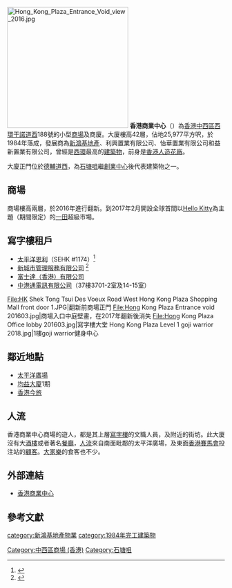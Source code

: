 {{Infobox_housinghk | name = 香港商業中心 <br>Hong Kong Plaza
| logo=
| photo=Hong Kong Plaza 1.jpg
| phototitle=香港商業中心（2007年）
| address= [[香港|香港]][[石塘咀|石塘咀]][[干諾道西|干諾道西]]188號
| developer= [[新鴻基地產|新鴻基地產]]、[[利興置業有限公司|利興置業有限公司]]、[[怡華置業有限公司|怡華置業有限公司]]和[[益新置業|益新置業有限公司]]
| use = 商場及寫字樓
| blocknumber = 1
| floornumber = 商場G-1樓，寫字樓5-42樓
| yearofcompletion = 1984年
| former = [[香港|香港]][[人造花|人造花]]廠
| facilities = 快餐店、商舖、寫字樓等
| website = [http://www.shkp.com/zh-hk/scripts/property/property_mall_hkplaza.php 香港商業中心]
}}
[[File:Hong_Kong_Plaza_Entrance_Void_view_2016.jpg|280px]]
'''香港商業中心'''（{{lang-en|Hong Kong Plaza}}）為[[香港|香港]][[中西區_(香港)|中西區]][[西環|西環]][[干諾道西|干諾道西]]188號的小型[[商場|商場]]及商廈。大廈樓高42層，佔地25,977平方呎，於1984年落成，發展商為[[新鴻基地產|新鴻基地產]]、利興置業有限公司、怡華置業有限公司和益新置業有限公司，曾經是[[西環|西環]]最高的[[建築物|建築物]]，前身是[[香港人造花廠|香港人造花廠]]。

大廈正門位於[[德輔道西|德輔道西]]，為[[石塘咀|石塘咀]]繼[[創業中心|創業中心]]後代表建築物之一。

==商場==
商場樓高兩層，於2016年進行翻新。到2017年2月開設全球首間以[[Hello_Kitty|Hello Kitty]]為主題（期間限定）的[[一田百貨|一田]]超級市場。

==寫字樓租戶==
* [[太平洋恩利|太平洋恩利]]（SEHK #1174）<ref>{{cite web |url=http://hk.biz.yahoo.com/p/hk/profile/index.html?s=1174.HK |title=存档副本 |accessdate=2007-08-26 |deadurl=yes |archiveurl=https://web.archive.org/web/20070715021456/http://hk.biz.yahoo.com/p/hk/profile/index.html?s=1174.HK |archivedate=2007-07-15 }}</ref>
* [[新城市管理服務有限公司|新城市管理服務有限公司]] <ref>{{Cite web |url=http://www.newcityhk.com/contact.html |title=存档副本 |accessdate=2007-08-26 |archive-date=2007-08-14 |archive-url=https://web.archive.org/web/20070814080800/http://www.newcityhk.com/contact.html |dead-url=no }}</ref>
* [[富士達|富士達（香港）有限公司]]
* [[中港通電訊有限公司|中港通電訊有限公司]]（37樓3701-2室及14-15室）
<gallery>
File:HK Shek Tong Tsui Des Voeux Road West Hong Kong Plaza Shopping Mall front door 1.JPG|翻新前商場正門
File:Hong Kong Plaza Entrance void 201603.jpg|商場入口中庭壁畫，在2017年翻新後消失
File:Hong Kong Plaza Office lobby 201603.jpg|寫字樓大堂
Hong Kong Plaza Level 1 goji warrior 2018.jpg|1樓goji warrior健身中心
</gallery>

==鄰近地點==
* [[太平洋廣場|太平洋廣場]]
* [[均益大廈|均益大廈]]1期
* [[香港今旅|香港今旅]]

==人流==
香港商業中心商場的遊人，都是其上層[[寫字樓|寫字樓]]的文職人員，及附近的街坊。此大廈沒有大[[酒樓|酒樓]]或者著名[[餐廳|餐廳]]，[[人流|人流]]來自南面毗鄰的太平洋廣場，及東面[[香港賽馬會|香港賽馬會]]投注站的[[顧客|顧客]]。[[大家樂|大家樂]]的食客也不少。

==外部連結==
{{commonscat|Hong Kong Plaza}}
* [http://www.shkp.com/zh-hk/scripts/property/property_mall_hkplaza.php 香港商業中心] {{Wayback|url=http://www.shkp.com/zh-hk/scripts/property/property_mall_hkplaza.php |date=20070528111841 }}

== 參考文獻 ==
{{reflist}} {{noteFoot}}

{{shkp}}
{{DEFAULTSORT:hong kong plaza}}
[[Category:中西區商場_(香港)|Category:中西區商場 (香港)]]
[[category:新鴻基地產物業|category:新鴻基地產物業]]
[[Category:石塘咀|Category:石塘咀]]
[[category:1984年完工建築物|category:1984年完工建築物]]